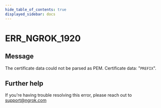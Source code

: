 ```yaml
---
hide_table_of_contents: true
displayed_sidebar: docs
---
```



# ERR_NGROK_1920

## Message

The certificate data could not be parsed as PEM. Certificate data: "`PREFIX`".

<ErrorDetails error="err_ngrok_1920" />

## Further help

If you're having trouble resolving this error, please reach out to [support@ngrok.com](mailto:support@ngrok.com?subject=Help%20with%20ERR_NGROK_1920)
